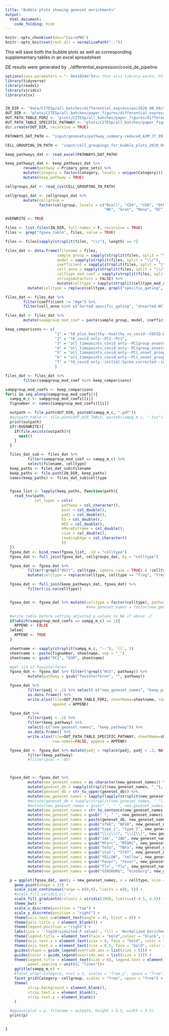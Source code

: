 ```yaml
---
title: "Bubble plots showing geneset enrichments"
output: 
  html_document:
    code_folding: hide
---
```


```r
knitr::opts_chunk$set(dev="CairoPNG")
knitr::opts_knit$set(root.dir = normalizePath(".."))
```

This will save both the bubble plots as well as corresponding supplementary tables in an excel spreadsheet

DE results were generated by ../differential_expression/covid_de_pipeline

```r
options(java.parameters = "- Xmx1024m")#so that xlsx library works, https://stackoverflow.com/questions/27153974/how-to-fix-outofmemoryerror-java-gc-overhead-limit-exceeded-in-r
library(tidyverse)
library(readxl)
library(viridis)
library(xlsx)


IN_DIR <- "data/CITE5p/all_batches/differential_expression/2020_08_09/sample_groups/"
OUT_DIR <- "plots/CITE5p/all_batches/paper_figures/differential_expression/2020_12_02/fgsea_bubble/"
OUT_PATH_TABLE_FDR2 <- "plots/CITE5p/all_batches/paper_figures/differential_expression/2020_12_02/fgsea_bubble_fgsea_table_fdr.2.xlsx"
OUT_PATH_TABLE_SPECIFIC_PATHWAY <- "plots/CITE5p/all_batches/paper_figures/differential_expression/2020_12_02/fgsea_bubble_fgsea_table_specific_pathway.xlsx"
dir.create(OUT_DIR, recursive = TRUE)

PATHWAYS_DAT_PATH <- "input/genesets/pathway_summary-reduced_AJM_JT_09162020.xlsx"

CELL_GROUPING_IN_PATH <- "input/cell_groupings_for_bubble_plots_2020_08_19.csv"

```

```r
keep_pathways_dat <- read_excel(PATHWAYS_DAT_PATH)

keep_pathways_dat <- keep_pathways_dat %>%
        rename(pathway = Primary_gene_sets) %>%
        mutate(Category = factor(Category, levels = unique(Category))) %>%
        mutate(keep_pathway = TRUE)

cellgroups_dat <- read_csv(CELL_GROUPING_IN_PATH)

cellgroups_dat <- cellgroups_dat %>%
        mutate(cellgroup = 
               factor(cellgroup, levels = c("Bcell", "CD4", "CD8", "OtherTcell",
                                            "NK", "Gran", "Mono", "DC", "Platelet")))

OVERWRITE <- TRUE

files <- list.files(IN_DIR, full.names = F, recursive = TRUE) 
files <- grep("fgsea_table", files, value = TRUE)

files <- files[sapply(strsplit(files, "\\/"), length) == 7]

files_dat <- data.frame(filename = files, 
                       sample_group = sapply(strsplit(files, split = "\\/"), `[[`, 1),
                       model = sapply(strsplit(files, split = "\\/"), `[[`, 3),
                       coefficient = sapply(strsplit(files, split = "\\/"), `[[`, 5),
                       cell_anno = sapply(strsplit(files, split = "\\/"), `[[`, 6),
                       celltype_mod_coef = sapply(strsplit(files, split = "\\/"), `[[`, 7),
                       stringsAsFactors = FALSE) %>%
                       mutate(celltype = sapply(strsplit(celltype_mod_coef, split = "--"), `[[`, 1)) %>%
          mutate(celltype = replace(celltype, grepl("specific_gating", cell_anno), paste("gated", celltype[grepl("specific_gating", cell_anno)])))

files_dat <- files_dat %>%
        filter(coefficient != "Age") %>%
        filter(cell_anno %in% c("Sorted-specific_gating", "Unsorted-WCTcoursecelltype"))

files_dat <- files_dat %>%
        mutate(sampgroup_mod_coef = paste(sample_group, model, coefficient, sep = "--"))

keep_comparisons <- c(
                      "1" = "t0_plus_healthy--healthy_vs_covid--COVID-Healthy",
                      "2" = "t0_covid_only--PC1--PC1",
                      "3" = "all_timepoints_covid_only--PC1group_onsetcontinous_interaction--days_onset_in_PC1low",
                      "4" = "all_timepoints_covid_only--PC1group_onsetcontinous_interaction--days_onset_in_PC1high",
                      "5" = "all_timepoints_covid_only--PC1_onset_group_interaction--PC1High-low_in_mid",
                      "6" = "all_timepoints_covid_only--PC1_onset_group_interaction--PC1High-low_X_onsetMid-early",
                      "7" = "t0_covid_only--initial.Spike.corrected--initial.Spike.corrected"
                      )

```

```r
files_dat <- files_dat %>%
        filter(sampgroup_mod_coef %in% keep_comparisons)

sampgroup_mod_coefs <- keep_comparisons
for(i in seq_along(sampgroup_mod_coefs)){
  sampg_m_c <- sampgroup_mod_coefs[[i]]
  fignumber <- names(sampgroup_mod_coefs)[[i]]

  outpath <- file.path(OUT_DIR, paste0(sampg_m_c, ".pdf"))
  #outpath_table <- file.path(OUT_DIR_TABLE, paste0(sampg_m_c, ".tsv"))
  print(outpath)
  if(!OVERWRITE){
    if(file.exists(outpath)){
      next()
    }
  }

  files_dat_sub <- files_dat %>%
          filter(sampgroup_mod_coef == sampg_m_c) %>%
          select(filename, celltype)
  keep_paths <- files_dat_sub$filename
  keep_paths <- file.path(IN_DIR, keep_paths)
  names(keep_paths) <- files_dat_sub$celltype


  fgsea_list <- lapply(keep_paths, function(path){
    read_tsv(path,
             col_types = cols(
                         pathway = col_character(),
                         pval = col_double(),
                         padj = col_double(),
                         ES = col_double(),
                         NES = col_double(),
                         nMoreExtreme = col_double(),
                         size = col_double(),
                         leadingEdge = col_character()
                         ))
  })
  fgsea_dat <- bind_rows(fgsea_list, .id = "celltype")
  fgsea_dat <- full_join(fgsea_dat, cellgroups_dat, by = "celltype")

  fgsea_dat <- fgsea_dat %>%
          filter(!grepl("dblt", celltype, ignore.case = TRUE) & !celltype %in% c("gated ungated", "gated_out", "Unknown", "PB_Plasmablasts", "TissueResMemT", "Granulocytes")) %>%
          mutate(celltype = replace(celltype, celltype == "Treg", "Treg/Activated.Tcell"))

  fgsea_dat <- full_join(keep_pathways_dat, fgsea_dat) %>%
          filter(!is.na(celltype))


  fgsea_dat <- fgsea_dat %>% mutate(celltype = factor(celltype), pathway = factor(pathway))
                                    #new_geneset_names = factor(new_geneset_names))

  #write table before setting adjusted p values to NA if above .2
  if(which(sampgroup_mod_coefs == sampg_m_c) == 1){
    APPEND <- FALSE
  }else{
    APPEND <- TRUE
  }

  sheetname <- sapply(strsplit(sampg_m_c, "--"), `[[`, 3)
  sheetname <- paste(fignumber, sheetname, sep = "_")
  sheetname <- gsub("PC1", "DSM", sheetname)

  #get rid of foointerferon
  fgsea_dat <- fgsea_dat %>% filter(!grepl("HSV", pathway)) %>%
          mutate(pathway = gsub("foointerferon", "", pathway))

  fgsea_dat %>% 
          filter(padj < .2) %>% select(-c("new_geneset_names", "keep_pathway")) %>%
          as.data.frame() %>% 
          write.xlsx(file=OUT_PATH_TABLE_FDR2, sheetName=sheetname, row.names=FALSE, 
                     append = APPEND)

  fgsea_dat %>% 
          filter(padj < .2) %>% 
          filter(keep_pathway) %>% 
          select(-c("new_geneset_names", "keep_pathway")) %>%
          as.data.frame() %>% 
          write.xlsx(file=OUT_PATH_TABLE_SPECIFIC_PATHWAY, sheetName=sheetname, 
                     row.names=FALSE, append = APPEND)

  fgsea_dat <- fgsea_dat %>% mutate(padj = replace(padj, padj > .2, NA)) %>%
          filter(keep_pathway)
          #filter(pval < .05)



  fgsea_dat <- fgsea_dat %>%
          mutate(new_geneset_names = as.character(new_geneset_names)) %>%
          mutate(geneset_db = sapply(strsplit(new_geneset_names, "_"), `[[`, 1)) %>% 
          mutate(geneset_db = str_to_upper(geneset_db)) %>%
          mutate(new_geneset_names = lapply(lapply(strsplit(new_geneset_names, "_"), `[`, -1), FUN = paste, collapse = "_")) %>%
          #mutate(geneset_db = sapply(strsplit(new_geneset_names, "_"), `[[`, 1))
          #mutate(new_geneset_names = gsub("_", " ", new_geneset_names)) %>%
          mutate(new_geneset_names = str_to_sentence(new_geneset_names)) %>%
          mutate(new_geneset_names = gsub(" ", "_", new_geneset_names)) %>%
          mutate(new_geneset_names = paste(geneset_db, new_geneset_names, sep = "_")) %>%
          mutate(new_geneset_names = gsub("nfkb", "NFkB", new_geneset_names, ignore.case = TRUE)) %>%
          mutate(new_geneset_names = gsub("type_i", "type_I", new_geneset_names, ignore.case = TRUE)) %>%
          mutate(new_geneset_names = gsub("\\(i\\)", "\\(I\\)", new_geneset_names, ignore.case = TRUE)) %>%
          mutate(new_geneset_names = gsub("Jak", "JAK", new_geneset_names, ignore.case = TRUE)) %>%
          mutate(new_geneset_names = gsub("Mtorc", "MTORC", new_geneset_names, ignore.case = TRUE)) %>%
          mutate(new_geneset_names = gsub("Tnfa", "TNFa", new_geneset_names, ignore.case = TRUE)) %>%
          mutate(new_geneset_names = gsub("stat", "STAT", new_geneset_names, ignore.case = TRUE)) %>%
          mutate(new_geneset_names = gsub("YELLOW", "Yellow", new_geneset_names, ignore.case = TRUE)) %>%
          mutate(new_geneset_names = gsub("Fever", "fever", new_geneset_names, ignore.case = TRUE)) %>%
          mutate(new_geneset_names = gsub("Flu", "flu", new_geneset_names, ignore.case = TRUE)) %>%
          mutate(new_geneset_names = gsub("GINSBURG", "Ginsburg", new_geneset_names, ignore.case = TRUE))

  p = ggplot(fgsea_dat, aes(y = new_geneset_names, x = celltype, size = -log10(padj), fill = NES)) + 
    geom_point(shape = 21) + 
    scale_size_continuous(range = c(0,4), limits = c(0, 5)) +
    #scale_fill_viridis_c() + 
    scale_fill_gradientn(colours = viridis(100), limits=c(-4.5, 4.5)) +
    theme_bw() +
    scale_x_discrete(position = "top") + 
    scale_y_discrete(position = "right") + 
    theme(axis.text.x=element_text(angle = 45, hjust = 0)) + 
    theme(axis.title.y = element_blank()) +
    theme(legend.position = "right") + 
    labs(size = '-log10(ajdusted P value)', fill = 'Normalized Enrichment Score') +
    theme(legend.title = element_text(face = "bold",colour = "black", size = 8)) +
    theme(axis.text.y = element_text(size = 8, face = "bold", color = "black")) + 
    theme(axis.text.x = element_text(size = 8.5, face = "bold", color = "black")) + 
    guides(shape = guide_legend(override.aes = list(size = 5))) + 
    guides(color = guide_legend(override.aes = list(size = 5))) + 
    theme(legend.title = element_text(size = 8), legend.text = element_text(size = 8),
          panel.spacing = unit(0, "lines"))+
    ggtitle(sampg_m_c) + 
    #facet_wrap(~Category, ncol = 1, scales = "free_y", space = "free")
    facet_grid(Category~ cellgroup, scales = "free", space = "free") +
    theme(
          strip.background = element_blank(),
          strip.text.x = element_blank(),
          strip.text.y = element_blank()
    )

  #ggsave(plot = p, filename = outpath, height = 5.5, width = 9.5)
  print(p)


}
```


